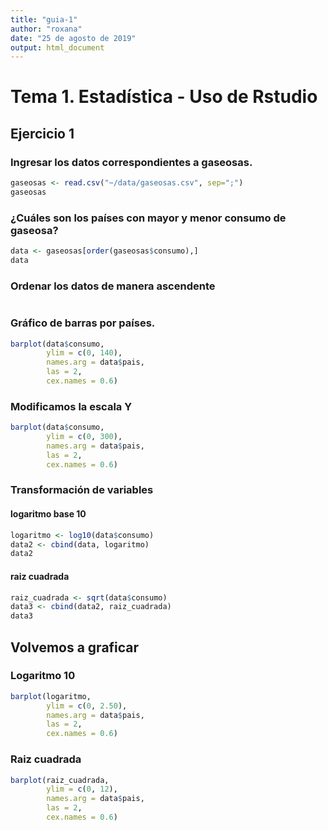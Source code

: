 ```yaml
---
title: "guia-1"
author: "roxana"
date: "25 de agosto de 2019"
output: html_document
---
```


# Tema 1. Estadística - Uso de Rstudio

## Ejercicio 1

### Ingresar los datos correspondientes a gaseosas.

```r
gaseosas <- read.csv("~/data/gaseosas.csv", sep=";")
gaseosas
```

### ¿Cuáles son los países con mayor y menor consumo de gaseosa?

```r
data <- gaseosas[order(gaseosas$consumo),]
data
```

### Ordenar los datos de manera ascendente
```r
```

### Gráfico de barras por países. 

```r
barplot(data$consumo, 
        ylim = c(0, 140),
        names.arg = data$pais, 
        las = 2,
        cex.names = 0.6)
```

### Modificamos la escala Y

```r
barplot(data$consumo, 
        ylim = c(0, 300),
        names.arg = data$pais, 
        las = 2,
        cex.names = 0.6)
```

### Transformación de variables
#### logaritmo base 10
```r
logaritmo <- log10(data$consumo)
data2 <- cbind(data, logaritmo)
data2
```
#### raiz cuadrada
```r
raiz_cuadrada <- sqrt(data$consumo)
data3 <- cbind(data2, raiz_cuadrada)
data3
```

## Volvemos a graficar
### Logaritmo 10

```r
barplot(logaritmo, 
        ylim = c(0, 2.50),
        names.arg = data$pais, 
        las = 2,
        cex.names = 0.6)
```

### Raiz cuadrada
```r
barplot(raiz_cuadrada, 
        ylim = c(0, 12),
        names.arg = data$pais, 
        las = 2,
        cex.names = 0.6)
```


